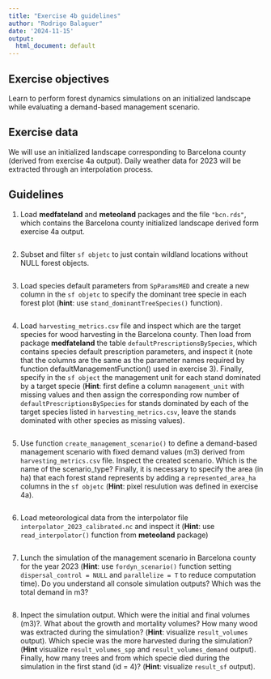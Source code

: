 ```yaml
---
title: "Exercise 4b guidelines"
author: "Rodrigo Balaguer"
date: '2024-11-15'
output:
  html_document: default
---
```


## Exercise objectives

Learn to perform forest dynamics simulations on an initialized landscape while evaluating a demand-based management scenario.

## Exercise data

We will use an initialized landscape corresponding to Barcelona county (derived from exercise 4a output). Daily weather data for 2023 will be extracted through an interpolation process.

## Guidelines

1. Load **medfateland** and **meteoland** packages and the file `"bcn.rds"`, which contains the Barcelona county initialized landscape derived form exercise 4a output.

```r

```

2. Subset and filter `sf objetc` to just contain wildland locations without NULL forest objects.

```r

```

3. Load species default parameters from `SpParamsMED` and create a new column in the `sf objetc` to specify the dominant tree specie in each forest plot (**hint**: use `stand_dominantTreeSpecies()` function).

```r

```

4. Load `harvesting_metrics.csv` file and inspect which are the target species for wood harvesting in the Barcelona county. Then load from package **medfateland** the table `defaultPrescriptionsBySpecies`, which contains species default prescription parameters, and inspect it (note that the columns are the same as the parameter names required by function defaultManagementFunction() used in exercise 3). Finally, specify in the `sf object` the management unit for each stand dominated by a target specie (**Hint**: first define a column `management_unit` with missing values and then assign the corresponding row number of `defaultPrescriptionsBySpecies` for stands dominated by each of the target species listed in `harvesting_metrics.csv`, leave the stands dominated with other species as missing values).

```r

```

5. Use function `create_management_scenario()` to define a demand-based management scenario with fixed demand values (m3) derived from `harvesting_metrics.csv` file. Inspect the created scenario. Which is the name of the scenario_type? Finally, it is necessary to specify the area (in ha) that each forest stand represents by adding a `represented_area_ha` columns in the `sf objetc` (**Hint**: pixel resulution was defined in exercise 4a).

```r

```

6. Load meteorological data from the interpolator file `interpolator_2023_calibrated.nc` and inspect it (**Hint**: use `read_interpolator()` function from **meteoland** package)

```r

```

7. Lunch the simulation of the management scenario in Barcelona county for the year 2023 (**Hint**: use `fordyn_scenario()` function setting `dispersal_control = NULL` and `parallelize = T` to reduce computation time). Do you understand all console simulation outputs? Which was the total demand in m3?
 
```r

```
 
8. Inpect the simulation output. Which were the initial and final volumes (m3)?. What about the growth and mortality volumes? How many wood was extracted during the simulation? (**Hint**: visualize `result_volumes` output). Which specie was the more harvested during the simulation? (**Hint** visualize `result_volumes_spp` and `result_volumes_demand` output). Finally, how many trees and from which specie died during the simulation in the first stand (id = 4)? (**Hint**: visualize `result_sf` output).
 
```r

```
 